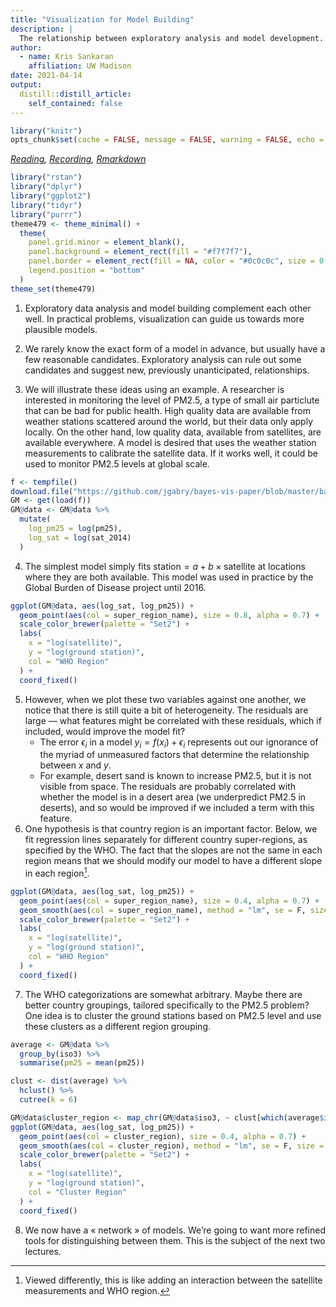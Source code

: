 ```yaml
---
title: "Visualization for Model Building"
description: | 
  The relationship between exploratory analysis and model development.
author:
  - name: Kris Sankaran
    affiliation: UW Madison
date: 2021-04-14
output:
  distill::distill_article:
    self_contained: false
---
```


```r
library("knitr")
opts_chunk$set(cache = FALSE, message = FALSE, warning = FALSE, echo = TRUE)
```

_[Reading](https://arxiv.org/abs/1709.01449), [Recording](https://mediaspace.wisc.edu/media/Week%2012%20%5B3%5D%20Visualization%20for%20Model%20Building/1_zciylnzb), [Rmarkdown](https://github.com/krisrs1128/stat479/blob/master/_posts/2021-04-05-week12-3/week12-3.Rmd)_

```r
library("rstan")
library("dplyr")
library("ggplot2")
library("tidyr")
library("purrr")
theme479 <- theme_minimal() + 
  theme(
    panel.grid.minor = element_blank(),
    panel.background = element_rect(fill = "#f7f7f7"),
    panel.border = element_rect(fill = NA, color = "#0c0c0c", size = 0.6),
    legend.position = "bottom"
  )
theme_set(theme479)
```

1. Exploratory data analysis and model building complement each other well. In
practical problems, visualization can guide us towards more plausible models.

2. We rarely know the exact form of a model in advance, but usually have a few
reasonable candidates. Exploratory analysis can rule out some candidates and
suggest new, previously unanticipated, relationships.

3. We will illustrate these ideas using an example. A researcher is interested
in monitoring the level of PM2.5, a type of small air particlute that can be bad
for public health. High quality data are available from weather stations
scattered around the world, but their data only apply locally. On the other
hand, low quality data, available from satellites, are available everywhere. A
model is desired that uses the weather station measurements to calibrate the
satellite data. If it works well, it could be used to monitor PM2.5 levels at
global scale.

```r
f <- tempfile()
download.file("https://github.com/jgabry/bayes-vis-paper/blob/master/bayes-vis.RData?raw=true", f)
GM <- get(load(f))
GM@data <- GM@data %>% 
  mutate(
    log_pm25 = log(pm25), 
    log_sat = log(sat_2014)
  )
```

4. The simplest model simply fits $\text{station} = a + b \times
\text{satellite}$ at locations where they are both available. This model was
used in practice by the Global Burden of Disease project until 2016.

```r
ggplot(GM@data, aes(log_sat, log_pm25)) +
  geom_point(aes(col = super_region_name), size = 0.8, alpha = 0.7) +
  scale_color_brewer(palette = "Set2") +
  labs(
    x = "log(satellite)",
    y = "log(ground station)",
    col = "WHO Region"
  ) +
  coord_fixed()
```

5. However, when we plot these two variables against one another, we notice that
there is still quite a bit of heterogeneity. The residuals are large — what
features might be correlated with these residuals, which if included, would
improve the model fit?
  	* The error $\epsilon_{i}$ in a model $y_i = f\left(x_{i}\right) +
  	\epsilon_{i}$ represents out our ignorance of the myriad of unmeasured
  	factors that determine the relationship between $x$ and $y$.
	* For example, desert sand is known to increase PM2.5, but it is not visible
	from space. The residuals are probably correlated with whether the model is in
	a desert area (we underpredict PM2.5 in deserts), and so would be improved if
	we included a term with this feature.

6. One hypothesis is that country region is an important factor. Below, we fit
regression lines separately for different country super-regions, as specified by
the WHO. The fact that the slopes are not the same in each region means that we
should modify our model to have a different slope in each region^[Viewed
differently, this is like adding an interaction between the satellite
measurements and WHO region.].

```r
ggplot(GM@data, aes(log_sat, log_pm25)) +
  geom_point(aes(col = super_region_name), size = 0.4, alpha = 0.7) +
  geom_smooth(aes(col = super_region_name), method = "lm", se = F, size = 2) +
  scale_color_brewer(palette = "Set2") +
  labs(
    x = "log(satellite)",
    y = "log(ground station)",
    col = "WHO Region"
  ) +
  coord_fixed()
```

7. The WHO categorizations are somewhat arbitrary. Maybe there are better
country groupings, tailored specifically to the PM2.5 problem? One idea is to
cluster the ground stations based on PM2.5 level and use these clusters as a
different region grouping.

```r
average <- GM@data %>% 
  group_by(iso3) %>% 
  summarise(pm25 = mean(pm25))

clust <- dist(average) %>%
  hclust() %>%
  cutree(k = 6)

GM@data$cluster_region <- map_chr(GM@data$iso3, ~ clust[which(average$iso3 == .)])
ggplot(GM@data, aes(log_sat, log_pm25)) +
  geom_point(aes(col = cluster_region), size = 0.4, alpha = 0.7) +
  geom_smooth(aes(col = cluster_region), method = "lm", se = F, size = 2) +
  scale_color_brewer(palette = "Set2") +
  labs(
    x = "log(satellite)",
    y = "log(ground station)",
    col = "Cluster Region"
  ) +
  coord_fixed()
```

8. We now have a « network » of models. We’re going to want more refined tools
for distinguishing between them. This is the subject of the next two lectures.